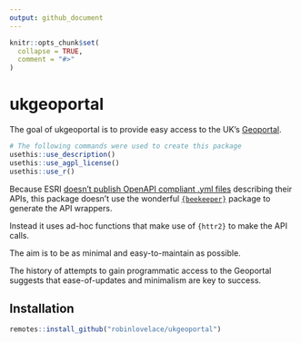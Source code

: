 ```yaml
---
output: github_document
---
```


<!-- README.md is generated from README.Rmd. Please edit that file -->

```r
knitr::opts_chunk$set(
  collapse = TRUE,
  comment = "#>"
)
```

# ukgeoportal

<!-- badges: start -->
<!-- badges: end -->

The goal of ukgeoportal is to provide easy access to the UK's [Geoportal](https://geoportal.statistics.gov.uk/).

```r
# The following commands were used to create this package
usethis::use_description()
usethis::use_agpl_license()
usethis::use_r()

```

Because ESRI [doesn't publish OpenAPI compliant .yml files](https://github.com/Esri/geoportal-server/issues/297) describing their APIs, this package  doesn't use the wonderful [`{beekeeper}`](https://beekeeper.api2r.org/) package to generate the API wrappers.

Instead it uses ad-hoc functions that make use of `{httr2}` to make the API calls.

The aim is to be as minimal and easy-to-maintain as possible.

The history of attempts to gain programmatic access to the Geoportal suggests that ease-of-updates and minimalism are key to success.

## Installation

```r
remotes::install_github("robinlovelace/ukgeoportal")
```